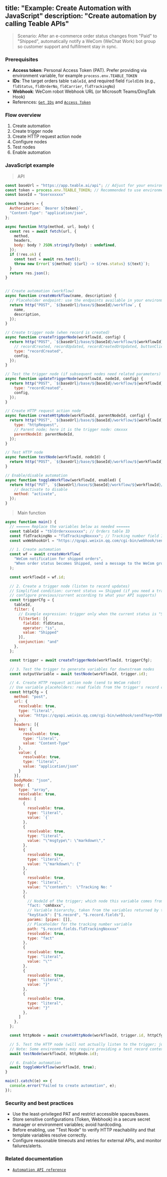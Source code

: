 title: "Example: Create Automation with JavaScript"
description: "Create automation by calling Teable APIs"
---

> Scenario: After an e-commerce order status changes from "Paid" to "Shipped", automatically notify a WeCom (WeChat Work) bot group so customer support and fulfillment stay in sync.

### Prerequisites

- **Access token**: Personal Access Token (PAT). Prefer providing via environment variable, for example `process.env.TEABLE_TOKEN`
- **IDs**: The target orders table `tableId`, and required field `fieldId`s (e.g., `fldStatus`, `fldOrderNo`, `fldCarrier`, `fldTrackingNo`)
- **Webhook**: WeCom robot Webhook URL (or Microsoft Teams/DingTalk Hook)
- References: [`Get IDs`](../api-doc/get-id.mdx) and [`Access Token`](../api-doc/token.mdx)

### Flow overview

1. Create automation
2. Create trigger node
3. Create HTTP request action node
4. Configure nodes
5. Test nodes
6. Enable automation

### JavaScript example
> API

```javascript
const baseUrl = "https://app.teable.ai/api"; // Adjust for your environment, e.g., https://app.teable.cn/api
const token = process.env.TEABLE_TOKEN; // Recommended to use environment variables
const baseId = "bserxxxxxx"

const headers = {
  Authorization: `Bearer ${token}`,
  "Content-Type": "application/json",
};

async function http(method, url, body) {
  const res = await fetch(url, {
    method,
    headers,
    body: body ? JSON.stringify(body) : undefined,
  });
  if (!res.ok) {
    const text = await res.text();
    throw new Error(`${method} ${url} -> ${res.status} ${text}`);
  }
  return res.json();
}


// Create automation (workflow)
async function createWorkflow(name, description) {
  // Placeholder endpoint: use the endpoints available in your environment
  return http("POST", `${baseUrl}/base/${baseId}/workflow`, {
    name,
    description,
  });
}

// Create trigger node (when record is created)
async function createTriggerNode(workflowId, config) {
  return http("POST", `${baseUrl}/base/${baseId}/workflow/${workflowId}/trigger`, {
    // recordCreated, recordUpdated, recordCreatedOrUpdated, buttonClick, formSubmitted, scheduledTime
    type: "recordCreated",
    config,
  });
}

// Test the trigger node (if subsequent nodes need related parameters)
async function updateTriggerNode(workflowId, nodeId, config) {
  return http("POST", `${baseUrl}/base/${baseId}/workflow/${workflowId}/test/${nodeId}`, {
    type: "recordCreated",
    config,
  });
}

// Create HTTP request action node
async function createHttpNode(workflowId, parentNodeId, config) {
  return http("POST", `${baseUrl}/base/${baseId}/workflow/${workflowId}/action`, {
    type: "httpRequest",
    // Parent node; here it is the trigger node: cmxxxx
    parentNodeId: parentNodeId,
  });
}

// Test HTTP node
async function testNode(workflowId, nodeId) {
  return http("POST", `${baseUrl}/base/${baseId}/workflow/${workflowId}/test/${nodeId}`);
}

// Enable/disable automation
async function toggleWorkflow(workflowId, enabled) {
  return http("PUT", `${baseUrl}/base/${baseId}/workflow/${workflowId}/active`, {
    // deactivate to disable
    method: "activate",
  });
}
```

> Main function

```javascript
async function main() {
  // ====== Replace the variables below as needed ======
  const tableId = "tblOrderxxxxxxxx"; // Orders table ID
  const fldTrackingNo = "fldTrackingNoxxxx"; // Tracking number field ID
  const wxWebhookUrl = "https://qyapi.weixin.qq.com/cgi-bin/webhook/send?key=YOUR_KEY";

  // 1. Create automation
  const wf = await createWorkflow(
    "WeCom notification for shipped orders",
    "When order status becomes Shipped, send a message to the WeCom group"
  );

  const workflowId = wf.id;

  // 2. Create a trigger node (listen to record updates)
  // Simplified condition: current status == Shipped (if you need a transition check like Paid -> Shipped,
  // configure previous/current according to what your API supports)
  const triggerCfg = {
    tableId,
    filter: {
      // Example expression: trigger only when the current status is "Shipped"
      filterSet: [{
        fieldId: fldStatus,
        operator: "is",
        value: "Shipped"
      }],
      conjunction: "and"
    },
  };

  const trigger = await createTriggerNode(workflowId, triggerCfg);

  // 3. Test the trigger to generate variables for downstream nodes
  const outputVariable = await testNode(workflowId, trigger.id);

  // 4. Create HTTP request action node (send to WeCom robot)
  // Use variable placeholders: read fields from the trigger's record context
  const httpCfg = {
    method: "post",
    url: {
      resolvable: true,
      type: "literal",
      value: "https://qyapi.weixin.qq.com/cgi-bin/webhook/send?key=YOUR_KEY"
    },
    headers: [{
      key: {
        resolvable: true,
        type: "literal",
        value: "Content-Type"
      },
      value: {
        resolvable: true,
        type: "literal",
        value: "application/json"
      }
    }],
    bodyMode: "json",
    body: {
      type: "array",
      resolvable: true,
      nodes: [
        {
          resolvable: true,
          type: "literal",
          value: `{`
        },
        {
          resolvable: true,
          type: "literal",
          value: "\"msgtype\": \"markdown\","
        },
        {
          resolvable: true,
          type: "literal",
          value: "\"markdown\": {"
        },
        {
          resolvable: true,
          type: "literal",
          value: "\"content\":  \"Tracking No: "
        },
        {
          // NodeId of the trigger; which node this variable comes from
          "fact: "cmh8xxx",
          // Variable hierarchy, taken from the variables returned by the test; see the test node response
          "keyStack": ["$.record", "$.record.fields"],
          params: [pipes: []],
          // Placeholder for the tracking number variable
          path: "$.record.fields.fldTrackingNoxxxx"
          resolvable: true,
          type: "fact"
        },
        {
          resolvable: true,
          type: "literal",
          value: "\""
        },
        {
          resolvable: true,
          type: "literal",
          value: "}"
        },
        {
          resolvable: true,
          type: "literal",
          value: "}"
        },
      ]
    },
  };

  const httpNode = await createHttpNode(workflowId, trigger.id, httpCfg);

  // 5. Test the HTTP node (will not actually listen to the trigger; just a one-time simulation/send of the current configuration)
  // Note: Some environments may require providing a test record context; pass it according to your API
  await testNode(workflowId, httpNode.id);

  // 6. Enable automation
  await toggleWorkflow(workflowId, true);
}

main().catch((e) => {
  console.error("Failed to create automation", e);
});
```

### Security and best practices
- Use the least-privileged PAT and restrict accessible spaces/bases.
- Store sensitive configurations (Token, Webhook) in a secure secret manager or environment variables; avoid hardcoding.
- Before enabling, use "Test Node" to verify HTTP reachability and that template variables resolve correctly.
- Configure reasonable timeouts and retries for external APIs, and monitor failures/alerts.

### Related documentation

- [`Automation API reference`](../../api-reference/automation/put-base-workflow-action)